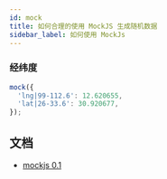 ```yaml
---
id: mock
title: 如何合理的使用 MockJS 生成随机数据
sidebar_label: 如何使用 MockJs
---
```


### 经纬度

```ts
mock({
  'lng|99-112.6': 12.620655,
  'lat|26-33.6': 30.920677,
});
```


## 文档

- [mockjs 0.1](http://mockjs.com/0.1/)
